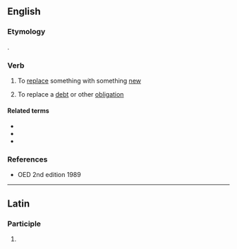 ==English==

===Etymology===
{{bor|en|la|novo|novō, novātus}}.

===Verb===
{{en-verb|novat}}

# To [[replace]] something with something [[new]]
# {{lb|en|legal}} To replace a [[debt]] or other [[obligation]]

====Related terms====
* {{l|en|novation}}
* {{l|en|innovate}}
* {{l|en|renovate}}

===References===
* OED 2nd edition 1989

----

==Latin==

===Participle===
{{la-part-form|novāte}}

# {{inflection of|novātus||voc|m|s|lang=la}}
